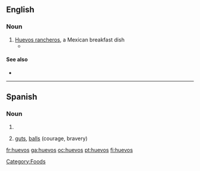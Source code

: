 ==English==

===Noun===
{{en-noun|-}}

# [[huevos rancheros|Huevos rancheros]], a Mexican breakfast dish
#*{{quote-news|2007|January 7|Charles Baxter|Breakfast of Champions|New York Times|url=http://www.nytimes.com/2007/01/07/opinion/07baxter.html
|passage=I dig into my '''huevos'''. }}

====See also====
*{{pedialite|Huevos rancheros}}

[[Category:Foods]]

----

==Spanish==

===Noun===
{{infl|es|noun|g=m|g2=p}}

# {{plural of|lang=es|[[huevo]]}}
# {{slang|lang=es}} {{idiomatic|lang=es}} {{vulgar|lang=es}} [[guts]], [[balls]] (courage, bravery)

[[fr:huevos]]
[[ga:huevos]]
[[oc:huevos]]
[[pt:huevos]]
[[fi:huevos]]